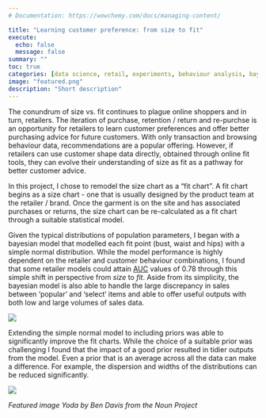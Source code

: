 ```yaml
---
# Documentation: https://wowchemy.com/docs/managing-content/

title: "Learning customer preference: from size to fit"
execute:
  echo: false
  message: false
summary: ""
toc: true
categories: [data science, retail, experiments, behaviour analysis, bayesian, modelling, statistics]
image: "featured.png"
description: "Short description"
---
```


The conundrum of size vs. fit continues to plague online shoppers and in turn, retailers. The iteration of purchase, retention / return and re-purchse is an opportunity for retailers to learn customer preferences and offer better purchasing advice for future customers. With only transaction and browsing behaviour data, recommendations are a popular offering. However, if retailers can use customer shape data directly, obtained through online fit tools, they can evolve their understanding of size as fit as a pathway for better customer advice. 

In this project, I chose to remodel the size chart as a  "fit chart". A fit chart begins as a size chart - one that is usually designed by the product team at the retailer / brand. Once the garment is on the site and has associated purchases or returns, the size chart can be re-calculated as a fit chart through a suitable statistical model. 

Given the typical distributions of population parameters, I began with a bayesian model that modelled each fit point (bust, waist and hips)  with a simple normal distribution. While the model performance is highly dependent on the retailer and customer behaviour combinations, I found that some retailer models could attain [AUC](https://en.wikipedia.org/wiki/Receiver_operating_characteristic#Area_under_the_curve) values of 0.78 through this simple shift in perspective from _size_ to _fit_. Aside from its simplicity, the bayesian model is also able to handle the large discrepancy in sales between 'popular' and 'select' items and able to offer useful outputs with both low and large volumes of sales data. 

![](auc-base.png)

Extending the simple normal model to including priors was able to significantly improve the fit charts. While the choice of a suitable prior was challenging I found that the impact of a good prior resulted in tidier outputs from the model. Even a prior that is an average across all the data can make a difference. For example, the dispersion and widths of the distributions can be reduced significantly. 

![](priors-effect.png)


_Featured image Yoda by Ben Davis from the Noun Project_